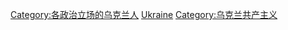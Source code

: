 [[Category:各政治立场的乌克兰人|Category:各政治立场的乌克兰人]]
[[Category:各國共產主義者|Ukraine]]
[[Category:乌克兰共产主义|Category:乌克兰共产主义]]